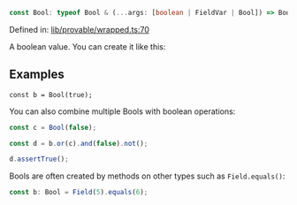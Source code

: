 ```ts
const Bool: typeof Bool & (...args: [boolean | FieldVar | Bool]) => Bool;
```

Defined in: [lib/provable/wrapped.ts:70](https://github.com/o1-labs/o1js/blob/fca908c243ee8e908efacaf73a882d48759e675a/src/lib/provable/wrapped.ts#L70)

A boolean value. You can create it like this:

## Examples

```
const b = Bool(true);
```

You can also combine multiple Bools with boolean operations:

```ts
const c = Bool(false);

const d = b.or(c).and(false).not();

d.assertTrue();
```

Bools are often created by methods on other types such as `Field.equals()`:

```ts
const b: Bool = Field(5).equals(6);
```
